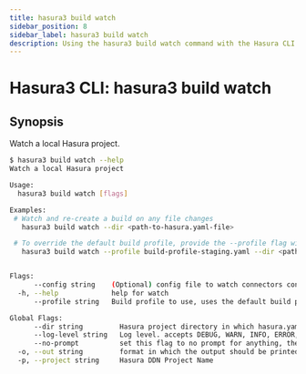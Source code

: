 ```yaml
---
title: hasura3 build watch
sidebar_position: 8
sidebar_label: hasura3 build watch
description: Using the hasura3 build watch command with the Hasura CLI
---
```


# Hasura3 CLI: hasura3 build watch 

## Synopsis
Watch a local Hasura project.

```bash
$ hasura3 build watch --help
Watch a local Hasura project

Usage:
  hasura3 build watch [flags]

Examples:
 # Watch and re-create a build on any file changes 
   hasura3 build watch --dir <path-to-hasura.yaml-file>  

 # To override the default build profile, provide the --profile flag with a build-profile
   hasura3 build watch --profile build-profile-staging.yaml --dir <path-to-hasura.yaml-file>


Flags:
      --config string    (Optional) config file to watch connectors config (default "connectors.yaml")
  -h, --help             help for watch
      --profile string   Build profile to use, uses the default build profile if not provided

Global Flags:
      --dir string         Hasura project directory in which hasura.yaml is present (default ".")
      --log-level string   Log level. accepts DEBUG, WARN, INFO, ERROR, FATAL (default "INFO")
      --no-prompt          set this flag to no prompt for anything, the command fails if any input is missing
  -o, --out string         format in which the output should be printed, accepts table, json and yaml (default "table")
  -p, --project string     Hasura DDN Project Name
```

